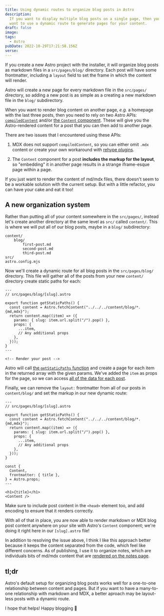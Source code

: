 ```yaml
---
title: Using dynamic routes to organize blog posts in Astro
description:
  If you want to display multiple blog posts on a single page, then you might
  want to use a dynamic route to generate pages for your content.
draft: false
image:
tags:
  - Astro
pubDate: 2022-10-29T17:21:58.156Z
verse:
---
```



If you create a new Astro project with the installer, it will organize blog
posts as markdown files in a `src/pages/blog/` directory. Each post will have
some frontmatter, including a `layout` field to set the frame in which the
content will render.

Astro will create a new page for every markdown file in the `src/pages/`
directory, so adding a new post is as simple as a creating a new markdown file
in the `blog/` subdirectory.

When you want to render blog content on another page, _e.g._ a homepage with the
last three posts, then you need to rely on two Astro APIs:
[`compiledContent`](https://docs.astro.build/en/guides/markdown-content/#compiledcontent)
and/or
[the `Content` component](https://docs.astro.build/en/guides/markdown-content/#content).
These will give you the Astro-rendered content for a post that you can then add
to another page.

There are two issues that I encountered using these APIs:

1. MDX does not support `compiledContent`, so you can either omit `.mdx` content
   or create your own workaround with
   [rehype plugins](https://docs.astro.build/en/guides/integrations-guide/mdx/#inject-frontmatter-via-remark-or-rehype-plugins).

2. The `Content` component for a post **includes the markup for the layout**, so
   "embedding" it in another page results in a strange iframe-esque page within
   a page.

If you just want to render the content of md/mdx files, there doesn't seem to be
a workable solution with the current setup. But with a little refactor, you can
have your cake and eat it too!

## A new organization system

Rather than putting all of your content somewhere in the `src/pages/`, instead
let's create another directory at the same level as `src/` called `content/`.
This is where we will put all of our blog posts, maybe in a `blog/`
subdirectory:

```
content/
    blog/
        first-post.md
        second-post.md
        third-post.md
src/
astro.config.mjs
```

Now we'll create a dynamic route for all blog posts in the `src/pages/blog/`
directory. This file will gather all of the posts from your new `content/`
directory create static paths for each:

```astro
---
// src/pages/blog/[slug].astro

export function getStaticPaths() {
  const content = Astro.fetchContent("../../../content/blog/*.{md,mdx}");
  return content.map((item) => ({
    params: { slug: item.url.split("/").pop() },
    props: {
      ...item,
      // Any additional props
    },
  }));
}
---

<!-- Render your post -->
```

Astro will call
[the `getStaticPaths` function](https://docs.astro.build/en/core-concepts/routing/#static-ssg-mode)
and create a page for each item in the returned array with the given params.
We've added the `item` as props for the page, so we can access
[all of the data for each post](https://docs.astro.build/en/guides/markdown-content/#markdown-layout-props).

Finally, we can remove the `layout:` frontmatter from all of our posts in
`content/blog/` and set the markup in our new dynamic route:

```astro
---
// src/pages/blog/[slug].astro

export function getStaticPaths() {
  const content = Astro.fetchContent("../../../content/blog/*.{md,mdx}");
  return content.map((item) => ({
    params: { slug: item.url.split("/").pop() },
    props: {
      ...item,
      // Any additional props
    },
  }));
}

const {
  Content,
  frontmatter: { title },
} = Astro.props;
---

<h1>{title}</h1>
<Content />
```

<Callout type="info">

Make sure to include post content in the `<head>` element too, and add encoding
to ensure that it renders correctly.

</Callout>

With all of that in place, you are now able to render markdown or MDX blog post
content anywhere on your site with Astro's `Content` component; we're doing it
right here in our `[slug].astro` file!

In addition to resolving the issue above, I think I like this approach better
because it keeps the content separated from the code, which feel like different
concerns. As of publishing, I use it to organize notes, which are individuals
bits of md/mdx content that are [rendered on the notes page](/notes).

## tl;dr

Astro's default setup for organizing blog posts works well for a one-to-one
relationship between content and pages. But if you want to have a many-to-one
relationship with markdown and MDX, a better aproach may be layout-less posts
with a dynamic route.

I hope that helps! Happy blogging 🚀
